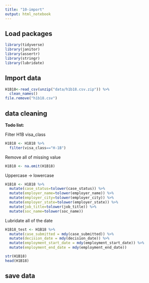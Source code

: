 ```yaml
---
title: "10-import"
output: html_notebook
---
```

## Load packages
```r
library(tidyverse)
library(janitor)
library(assertr)
library(stringr)
library(lubridate)
```


## Import data

```r
H1B18<-read_csv(unzip("data/h1b18.csv.zip")) %>% 
  clean_names()
file.remove("h1b18.csv")
```



## data cleaning

**Todo list:**

Filter H1B visa_class
```r
H1B18 <- H1B18 %>% 
  filter(visa_class=="H-1B")
```

Remove all of missing value 
```r
H1B18 <- na.omit(H1B18)
```

Uppercase -> lowercase 
```r
H1B18 <- H1B18 %>% 
  mutate(case_status=tolower(case_status)) %>% 
  mutate(employer_name=tolower(employer_name)) %>% 
  mutate(employer_city=tolower(employer_city)) %>% 
  mutate(employer_state=tolower(employer_state)) %>% 
  mutate(job_title=tolower(job_title)) %>% 
  mutate(soc_name=tolower(soc_name))
```

Lubridate all of the date
```r
H1B18_test <- H1B18 %>% 
  mutate(case_submitted = mdy(case_submitted)) %>% 
  mutate(decision_date = mdy(decision_date)) %>% 
  mutate(employment_start_date = mdy(employment_start_date)) %>% 
  mutate(employment_end_date = mdy(employment_end_date)) 
```




```r
str(H1B18)
head(H1B18)
```

## save data

